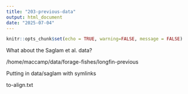 ```yaml
---
title: "203-previous-data"
output: html_document
date: "2025-07-04"
---
```


```r
knitr::opts_chunk$set(echo = TRUE, warning=FALSE, message = FALSE)
```

What about the Saglam et al. data?

/home/maccamp/data/forage-fishes/longfin-previous

Putting in data/saglam with symlinks

to-align.txt

